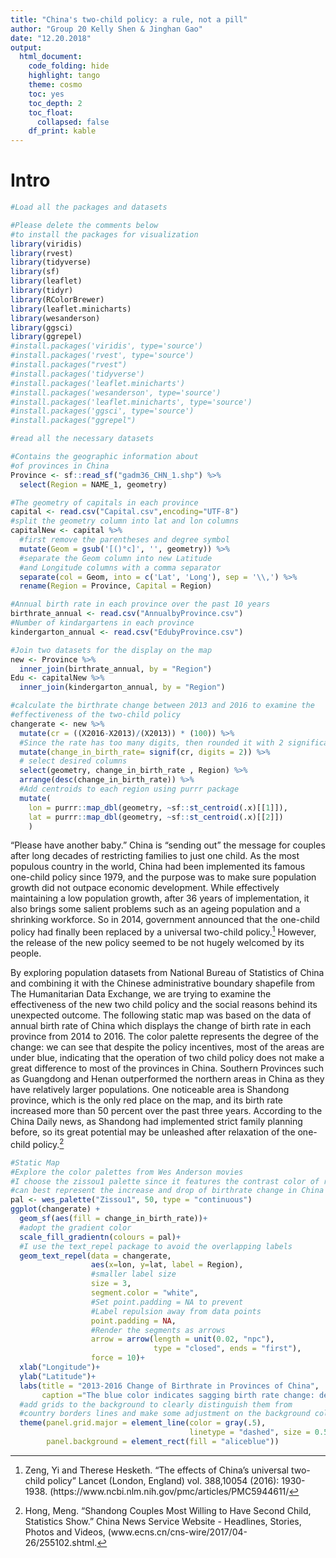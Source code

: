 ```yaml
---
title: "China's two-child policy: a rule, not a pill"
author: "Group 20 Kelly Shen & Jinghan Gao"
date: "12.20.2018"
output:
  html_document:
    code_folding: hide
    highlight: tango
    theme: cosmo
    toc: yes
    toc_depth: 2
    toc_float:
      collapsed: false
    df_print: kable
---
```


<!--
Comments in HTML are like this! 
-->

# Intro
```r
#Load all the packages and datasets

#Please delete the comments below 
#to install the packages for visualization 
library(viridis)
library(rvest)
library(tidyverse)
library(sf)
library(leaflet)
library(tidyr)
library(RColorBrewer)
library(leaflet.minicharts)
library(wesanderson)
library(ggsci)
library(ggrepel)
#install.packages('viridis', type='source')
#install.packages('rvest', type='source')
#install.packages("rvest")
#install.packages('tidyverse')
#install.packages('leaflet.minicharts')
#install.packages('wesanderson', type='source')
#install.packages('leaflet.minicharts', type='source')
#install.packages('ggsci', type='source')
#install.packages("ggrepel")

#read all the necessary datasets 

#Contains the geographic information about
#of provinces in China
Province <- sf::read_sf("gadm36_CHN_1.shp") %>%
  select(Region = NAME_1, geometry)

#The geometry of capitals in each province
capital <- read.csv("Capital.csv",encoding="UTF-8")
#split the geometry column into lat and lon columns 
capitalNew <- capital %>% 
  #first remove the parentheses and degree symbol
  mutate(Geom = gsub('[()°c]', '', geometry)) %>% 
  #separate the Geom column into new Latitude 
  #and Longitude columns with a comma separator
  separate(col = Geom, into = c('Lat', 'Long'), sep = '\\,') %>%
  rename(Region = Province, Capital = Region)

#Annual birth rate in each province over the past 10 years
birthrate_annual <- read.csv("AnnualbyProvince.csv")
#Number of kindargartens in each province 
kindergarton_annual <- read.csv("EdubyProvince.csv")

```

```r
#Join two datasets for the display on the map 
new <- Province %>% 
  inner_join(birthrate_annual, by = "Region")  
Edu <- capitalNew %>%
  inner_join(kindergarton_annual, by = "Region") 

#calculate the birthrate change between 2013 and 2016 to examine the 
#effectiveness of the two-child policy
changerate <- new %>% 
  mutate(cr = ((X2016-X2013)/(X2013)) * (100)) %>% 
  #Since the rate has too many digits, then rounded it with 2 significant num.
  mutate(change_in_birth_rate= signif(cr, digits = 2)) %>%
  # select desired columns
  select(geometry, change_in_birth_rate , Region) %>%
  arrange(desc(change_in_birth_rate)) %>%
  #Add centroids to each region using purrr package
  mutate(
    lon = purrr::map_dbl(geometry, ~sf::st_centroid(.x)[[1]]),
    lat = purrr::map_dbl(geometry, ~sf::st_centroid(.x)[[2]])
    )
```

  “Please have another baby.” China is “sending out” the message for couples after long decades of restricting families to just one child. As the most populous country in the world, China had been implemented its famous one-child policy since 1979, and the purpose was to make sure population growth did not outpace economic development. While effectively maintaining a low population growth, after 36 years of implementation, it also brings some salient problems such as an ageing population and a shrinking workforce. So in 2014, government announced that the one-child policy had finally been replaced by a universal two-child policy.^[Zeng, Yi and Therese Hesketh. “The effects of China's universal two-child policy” Lancet (London, England) vol. 388,10054 (2016): 1930-1938. (https://www.ncbi.nlm.nih.gov/pmc/articles/PMC5944611/] However, the release of the new policy seemed to be not hugely welcomed by its people. 
  

  By exploring population datasets from National Bureau of Statistics of China and combining it with the Chinese administrative boundary shapefile from The Humanitarian Data Exchange, we are trying to examine the effectiveness of the new two child policy and the social reasons behind its unexpected outcome. The following static map was based on the data of annual birth rate of China which displays the change of birth rate in each province from 2014 to 2016. The color palette represents the degree of the change: we can see that despite the policy incentives, most of the areas are under blue, indicating that the operation of two child policy does not make a great difference to most of the provinces in China. Southern Provinces such as Guangdong and Henan outperformed the northern areas in China as they have relatively larger populations. One noticeable area is Shandong province, which is the only red place on the map, and its birth rate increased more than 50 percent over the past three years. According to the China Daily news, as Shandong had implemented strict family planning before, so its great potential may be unleashed after relaxation of the one-child policy.^[Hong, Meng. “Shandong Couples Most Willing to Have Second Child, Statistics Show.” China News Service Website - Headlines, Stories, Photos and Videos, (www.ecns.cn/cns-wire/2017/04-26/255102.shtml.]


```r
#Static Map
#Explore the color palettes from Wes Anderson movies
#I choose the zissou1 palette since it features the contrast color of red and blue that
#can best represent the increase and drop of birthrate change in China 
pal <- wes_palette("Zissou1", 50, type = "continuous")
ggplot(changerate) +
  geom_sf(aes(fill = change_in_birth_rate))+
  #adopt the gradient color
  scale_fill_gradientn(colours = pal)+
  #I use the text_repel package to avoid the overlapping labels
  geom_text_repel(data = changerate, 
                  aes(x=lon, y=lat, label = Region),
                  #smaller label size 
                  size = 3,
                  segment.color = "white",
                  #Set point.padding = NA to prevent
                  #Label repulsion away from data points
                  point.padding = NA,
                  #Render the segments as arrows
                  arrow = arrow(length = unit(0.02, "npc"),
                                type = "closed", ends = "first"), 
                  force = 10)+
  xlab("Longitude")+ 
  ylab("Latitude")+
  labs(title = "2013-2016 Change of Birthrate in Provinces of China",
       caption ="The blue color indicates sagging birth rate change: deeper \nthe blue the less birth rate grow is (even the negative); as\nthe increase in birth rate gets more drastic, the color changes\nfrom subtle blue, yellow, to red.")+
  #add grids to the background to clearly distinguish them from 
  #country borders lines and make some adjustment on the background color
  theme(panel.grid.major = element_line(color = gray(.5),
                                        linetype = "dashed", size = 0.5),
        panel.background = element_rect(fill = "aliceblue"))
```
